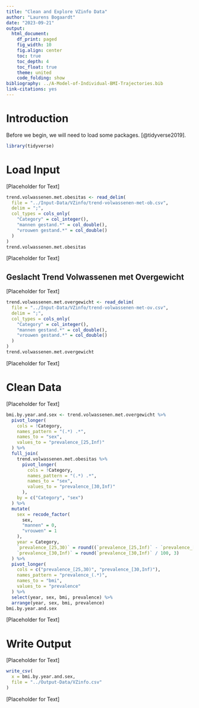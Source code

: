```yaml
---
title: "Clean and Explore VZinfo Data"
author: "Laurens Bogaardt"
date: "2023-09-21"
output:
  html_document:
    df_print: paged
    fig_width: 10
    fig.align: center
    toc: true
    toc_depth: 4
    toc_float: true
    theme: united
    code_folding: show
bibliography: ../A-Model-of-Individual-BMI-Trajectories.bib
link-citations: yes
---
```


# Introduction

Before we begin, we will need to load some packages.
[@tidyverse2019].

```r
library(tidyverse)
```

# Load Input

[Placeholder for Text]

```r
trend.volwassenen.met.obesitas <- read_delim(
  file = "../Input-Data/VZinfo/trend-volwassenen-met-ob.csv",
  delim = ";",
  col_types = cols_only(
    "Category" = col_integer(),
    "mannen gestand.*" = col_double(),
    "vrouwen gestand.*" = col_double()
  )
)
trend.volwassenen.met.obesitas
```

[Placeholder for Text]

## Geslacht Trend Volwassenen met Overgewicht

[Placeholder for Text]

```r
trend.volwassenen.met.overgewicht <- read_delim(
  file = "../Input-Data/VZinfo/trend-volwassenen-met-ov.csv",
  delim = ";",
  col_types = cols_only(
    "Category" = col_integer(),
    "mannen gestand.*" = col_double(),
    "vrouwen gestand.*" = col_double()
  )
)
trend.volwassenen.met.overgewicht
```

[Placeholder for Text]

# Clean Data

[Placeholder for Text]

```r
bmi.by.year.and.sex <- trend.volwassenen.met.overgewicht %>%
  pivot_longer(
    cols = !Category,
    names_pattern = "(.*) .*",
    names_to = "sex",
    values_to = "prevalence_[25,Inf)"
  ) %>%
  full_join(
    trend.volwassenen.met.obesitas %>%
      pivot_longer(
        cols = !Category,
        names_pattern = "(.*) .*",
        names_to = "sex",
        values_to = "prevalence_[30,Inf)"
      ),
    by = c("Category", "sex")
  ) %>%
  mutate(
    sex = recode_factor(
      sex,
      "mannen" = 0,
      "vrouwen" = 1
    ),
    year = Category,
    `prevalence_[25,30)` = round((`prevalence_[25,Inf)` - `prevalence_[30,Inf)`) / 100, 3),
    `prevalence_[30,Inf)` = round(`prevalence_[30,Inf)` / 100, 3)
  ) %>%
  pivot_longer(
    cols = c("prevalence_[25,30)", "prevalence_[30,Inf)"),
    names_pattern = "prevalence_(.*)",
    names_to = "bmi",
    values_to = "prevalence"
  ) %>%
  select(year, sex, bmi, prevalence) %>%
  arrange(year, sex, bmi, prevalence)
bmi.by.year.and.sex
```

[Placeholder for Text]

# Write Output

[Placeholder for Text]

```r
write_csv(
  x = bmi.by.year.and.sex,
  file = "../Output-Data/VZinfo.csv"
)
```

[Placeholder for Text]

